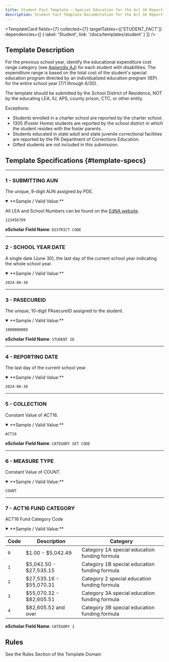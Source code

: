 ```yaml
---
title: Student Fact Template – Special Education for the Act 16 Report
description: Student Fact Template Documentation for the Act 16 Report
---
```



<TemplateCard
  fields={7}
  collected={7}
  targetTables={['STUDENT_FACT']}
  dependencies={[
    { label: 'Student', link: '/docs/templates/student' }
  ]}
/>

## Template Description

For the previous school year, identify the educational expenditure cost range category (see [Appendix AJ](docs/appendix/appendix-AJ.mdx)) for each student with disabilities. The expenditure range is based on the total cost of the student's special education program directed by an individualized education program (IEP) for the entire school year (7/1 through 6/30).

The template should be submitted by the School District of Residence, NOT by the educating LEA, IU, APS, county prison, CTC, or other entity.

Exceptions:

- Students enrolled in a charter school are reported by the charter school.
- 1305 (Foster Home) students are reported by the school district in which the student resides with the foster parents.
- Students educated in state adult and state juvenile correctional facilities are reported by the PA Department of Corrections Education.
- Gifted students are not included in this submission.

## Template Specifications {#template-specs}

---
### 1 - SUBMITTING AUN
<p><Badge color="required" /> <Badge color="key" /> <Badge length={9} /></p>

The unique, 9-digit AUN assigned by PDE.

<details open>
<summary>**Sample / Valid Value:**</summary>

All LEA and School Numbers can be found on the [EdNA website](http://www.edna.pa.gov/Screens/wfHome.aspx). 

`123456789`
</details>

**eScholar Field Name**: `DISTRICT CODE`

---
### 2 - SCHOOL YEAR DATE
<p><Badge color="required" /> <Badge color="key" /> <Badge length={10} /></p>

A single date (June 30), the last day of the current school year indicating the whole school year.

<details open>
<summary>**Sample / Valid Value:**</summary>

`2024-06-30`
</details>

---
### 3 - PASECUREID
<p><Badge color="required" /> <Badge color="key" /> <Badge length={10} /></p>

The unique, 10-digit PAsecureID assigned to the student.

<details open>
<summary>**Sample / Valid Value:**</summary>

`1000000009`
</details>

**eScholar Field Name**: `STUDENT ID`

---
### 4 - REPORTING DATE
<p><Badge color="required" /> <Badge color="key" /> <Badge length={10} /></p>

The last day of the current school year.

<details open>
<summary>**Sample / Valid Value:**</summary>

`2024-06-30`
</details>

---
### 5 - COLLECTION
<p><Badge color="required" /> <Badge color="key" /> <Badge length={100} /></p>

Constant Value of ACT16.

<details open>
<summary>**Sample / Valid Value:**</summary>

`ACT16`
</details>

**eScholar Field Name**: `CATEGORY SET CODE`

---
### 6 - MEASURE TYPE
<p><Badge color="required" /> <Badge color="key" /> <Badge length={9} /></p>

Constant Value of COUNT.

<details open>
<summary>**Sample / Valid Value:**</summary>

`COUNT`
</details>

---
### 7 - ACT16 FUND CATEGORY
<p><Badge color="required" /> <Badge color="updateable" /> <Badge length={7} /></p>

ACT16 Fund Category Code

<details open>
<summary>**Sample / Valid Value:**</summary>

| Code | Description               | Category                                      |
|------|---------------------------|-----------------------------------------------|
| `0`    | \$1.00 - \$5,042.49       | Category 1A special education funding formula |
| `1`    | \$5,042.50 - \$27,535.15  | Category 1B special education funding formula |
| `2`    | \$27,535.16 - \$55,070.31 | Category 2 special education funding formula  |
| `3`    | \$55,070.32 - \$82,605.51 | Category 3A special education funding formula |
| `4`    | \$82,605.52 and over      | Category 3B special education funding formula |
</details>

**eScholar Field Name**: `CATEGORY 1`

## Rules

See the Rules Section of the Template Domain